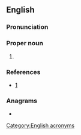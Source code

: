 ==English==
{{wikipedia}}

===Pronunciation===
{{IPA|en|/ˈæf.ɹɪ.kɑm/}}

===Proper noun===
{{en-proper noun}}

# {{abbreviation of|en|{{w|United States Africa Command}}}}

===References===
* [https://web.archive.org/web/20110211233933/http://www.africom.mil/]

===Anagrams===
* {{anagrams|en|a=acfimor|Formica|aciform|formica}}

[[Category:English acronyms]]